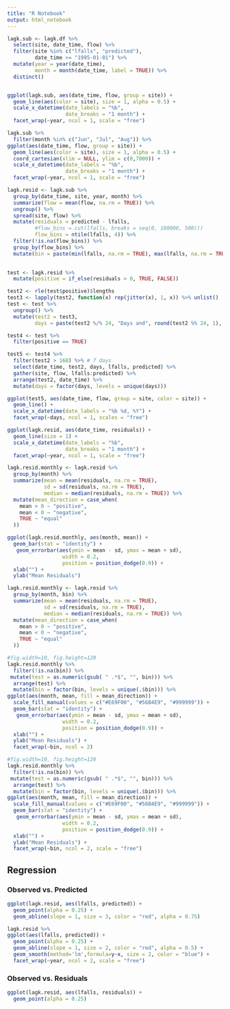 ```yaml
---
title: "R Notebook"
output: html_notebook
---
```


```r
lagk.sub <- lagk.df %>% 
  select(site, date_time, flow) %>% 
  filter(site %in% c("lfalls", "predicted"),
         date_time >= "1995-01-01") %>%
  mutate(year = year(date_time),
         month = month(date_time, label = TRUE)) %>% 
  distinct()
```


```r

```



```r
ggplot(lagk.sub, aes(date_time, flow, group = site)) +
  geom_line(aes(color = site), size = 1, alpha = 0.5) +
  scale_x_datetime(date_labels = "%b",
                   date_breaks = "1 month") +
  facet_wrap(~year, ncol = 1, scale = "free")
```

```r
lagk.sub %>% 
  filter(month %in% c("Jun", "Jul", "Aug")) %>% 
ggplot(aes(date_time, flow, group = site)) +
  geom_line(aes(color = site), size = 1, alpha = 0.5) +
  coord_cartesian(xlim = NULL, ylim = c(0,7000)) +
  scale_x_datetime(date_labels = "%b",
                   date_breaks = "1 month") +
  facet_wrap(~year, ncol = 1, scale = "free")
```

```r
lagk.resid <- lagk.sub %>%
  group_by(date_time, site, year, month) %>% 
  summarize(flow = mean(flow, na.rm = TRUE)) %>%
  ungroup() %>% 
  spread(site, flow) %>% 
  mutate(residuals = predicted - lfalls,
         #flow_bins = cut(lfalls, breaks = seq(0, 100000, 500)))
         flow_bins = ntile(lfalls, 4)) %>% 
  filter(!is.na(flow_bins)) %>% 
  group_by(flow_bins) %>% 
  mutate(bin = paste(min(lfalls, na.rm = TRUE), max(lfalls, na.rm = TRUE), sep = " - "))
         
```

```r
test <- lagk.resid %>% 
  mutate(positive = if_else(residuals > 0, TRUE, FALSE))

test2 <- rle(test$positive)$lengths
test3 <- lapply(test2, function(x) rep(jitter(x), 1, x)) %>% unlist()
test <- test %>% 
  ungroup() %>% 
  mutate(test2 = test3,
         days = paste(test2 %/% 24, "Days and", round(test2 %% 24, 1), "Hours"))

test4 <- test %>% 
  filter(positive == TRUE)
```

```r
test5 <- test4 %>% 
  filter(test2 > 168) %>% # 7 days
  select(date_time, test2, days, lfalls, predicted) %>% 
  gather(site, flow, lfalls:predicted) %>% 
  arrange(test2, date_time) %>% 
  mutate(days = factor(days, levels = unique(days)))

ggplot(test5, aes(date_time, flow, group = site, color = site)) +
  geom_line() +
  scale_x_datetime(date_labels = "%b %d, %Y") +
  facet_wrap(~days, ncol = 1, scales = "free")
```




```r
ggplot(lagk.resid, aes(date_time, residuals)) +
  geom_line(size = 1) +
  scale_x_datetime(date_labels = "%b",
                   date_breaks = "1 month") +
  facet_wrap(~year, ncol = 1, scale = "free")
```

```r
lagk.resid.monthly <- lagk.resid %>% 
  group_by(month) %>% 
  summarize(mean = mean(residuals, na.rm = TRUE),
            sd = sd(residuals, na.rm = TRUE),
            median = median(residuals, na.rm = TRUE)) %>% 
  mutate(mean_direction = case_when(
    mean > 0 ~ "positive",
    mean < 0 ~ "negative",
    TRUE ~ "equal"
  ))
```


```r
ggplot(lagk.resid.monthly, aes(month, mean)) +
  geom_bar(stat = "identity") +
   geom_errorbar(aes(ymin = mean - sd, ymax = mean + sd),
                  width = 0.2,
                  position = position_dodge(0.9)) +
  xlab("") +
  ylab("Mean Residuals")
```

```r
lagk.resid.monthly <- lagk.resid %>% 
  group_by(month, bin) %>% 
  summarize(mean = mean(residuals, na.rm = TRUE),
            sd = sd(residuals, na.rm = TRUE),
            median = median(residuals, na.rm = TRUE)) %>% 
  mutate(mean_direction = case_when(
    mean > 0 ~ "positive",
    mean < 0 ~ "negative",
    TRUE ~ "equal"
  ))
```

```r
#fig.width=10, fig.height=120
lagk.resid.monthly %>% 
  filter(!is.na(bin)) %>% 
 mutate(test = as.numeric(gsub( " .*$", "", bin))) %>% 
  arrange(test) %>% 
  mutate(bin = factor(bin, levels = unique(.$bin))) %>% 
ggplot(aes(month, mean, fill = mean_direction)) +
  scale_fill_manual(values = c("#E69F00", "#56B4E9", "#999999")) +
  geom_bar(stat = "identity") +
   geom_errorbar(aes(ymin = mean - sd, ymax = mean + sd),
                  width = 0.2,
                  position = position_dodge(0.9)) +
  xlab("") +
  ylab("Mean Residuals") +
  facet_wrap(~bin, ncol = 2)
```

```r
#fig.width=10, fig.height=120
lagk.resid.monthly %>% 
  filter(!is.na(bin)) %>% 
 mutate(test = as.numeric(gsub( " .*$", "", bin))) %>% 
  arrange(test) %>% 
  mutate(bin = factor(bin, levels = unique(.$bin))) %>% 
ggplot(aes(month, mean, fill = mean_direction)) +
  scale_fill_manual(values = c("#E69F00", "#56B4E9", "#999999")) +
  geom_bar(stat = "identity") +
   geom_errorbar(aes(ymin = mean - sd, ymax = mean + sd),
                  width = 0.2,
                  position = position_dodge(0.9)) +
  xlab("") +
  ylab("Mean Residuals") +
  facet_wrap(~bin, ncol = 2, scale = "free")
```

## Regression

### Observed vs. Predicted

```r
ggplot(lagk.resid, aes(lfalls, predicted)) +
  geom_point(alpha = 0.25) +
  geom_abline(slope = 1, size = 3, color = "red", alpha = 0.75)
```

```r
lagk.resid %>% 
ggplot(aes(lfalls, predicted)) +
  geom_point(alpha = 0.25) +
  geom_abline(slope = 1, size = 2, color = "red", alpha = 0.5) +
  geom_smooth(method='lm',formula=y~x, size = 2, color = "blue") +
  facet_wrap(~year, ncol = 2, scale = "free")
```




### Observed vs. Residuals

```r
ggplot(lagk.resid, aes(lfalls, residuals)) +
  geom_point(alpha = 0.25)
```
